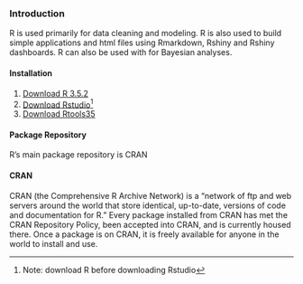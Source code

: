 ### Introduction {-}

R is used primarily for data cleaning and modeling. R is also used to build simple applications and html files using Rmarkdown, Rshiny and Rshiny dashboards. R can also be used with for Bayesian analyses. 

#### Installation {-}

1. [Download R 3.5.2](https://cran.cnr.berkeley.edu/bin/windows/base/old/3.5.2)
2. [Download Rstudio](https://www.rstudio.com/products/rstudio/download/#download)^[Note: download R before downloading Rstudio]
3. [Download Rtools35](https://cran.r-project.org/bin/windows/Rtools/Rtools35.exe)

#### Package Repository {-}

R's main package repository is CRAN 

#### CRAN {-}

CRAN (the Comprehensive R Archive Network) is a "network of ftp and web servers around the world that store identical, up-to-date, versions of code and documentation for R." Every package installed from CRAN has met the CRAN Repository Policy, been accepted into CRAN, and is currently housed there. Once a package is on CRAN, it is freely available for anyone in the world to install and use. 
